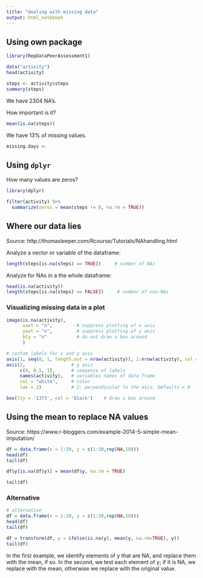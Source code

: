 ```yaml
---
title: "dealing with missing data"
output: html_notebook
---
```


## Using own package

```r
library(RepDataPeerAssessment1)

data("activity")
head(activity)
```


```r
steps <- activity$steps
summary(steps)
```

We have 2304 NA's.

How important is it?
```r
mean(is.na(steps))
```

We have 13% of missing values.

```r
missing.days <- 
```


## Using `dplyr`

How many values are zeros?
```r
library(dplyr)

filter(activity) %>%
  summarize(zeros = mean(steps != 0, na.rm = TRUE))
```

## Where our data lies
Source: http://thomasleeper.com/Rcourse/Tutorials/NAhandling.html

Analyze a vector or variable of the dataframe:
```r
length(steps[is.na(steps) == TRUE])     # number of NAs
```

Analyze for NAs in a the whole dataframe:
```r
head(is.na(activity))
length(steps[is.na(steps) == FALSE])     # number of non-NAs
```

### Visualizing missing data in a plot
```r
image(is.na(activity),
      xaxt = "n",         # suppress plotting of x axis
      yaxt = "n",         # suppress plotting of y axis
      bty = "n"           # do not draw a box around
      )

# custom labels for x and y axis
axis(1, seq(0, 1, length.out = nrow(activity)), 1:nrow(activity), col = "white")
axis(2,                 # y axis
     c(0, 0.5, 1),      # sequence of labels
     names(activity),   # variables names of data frame
     col = "white",     # color
     las = 2)           # 2: perpendicular to the axis. Defaults = 0

box(lty = '1373', col = 'black')    # draw a box around
```







## Using the mean to replace NA values
Source: https://www.r-bloggers.com/example-2014-5-simple-mean-imputation/

```r
df = data.frame(x = 1:20, y = c(1:10,rep(NA,10)))
head(df)
tail(df)
```

```r
df$y[is.na(df$y)] = mean(df$y, na.rm = TRUE)
```

```r
tail(df)
```

### Alternative
```r
# alternative
df = data.frame(x = 1:20, y = c(1:10,rep(NA,10)))
head(df)
tail(df)

df = transform(df, y = ifelse(is.na(y), mean(y, na.rm=TRUE), y))
tail(df)
```

In the first example, we identify elements of y that are NA, and replace them with the mean, if so. In the second, we test each element of y; if it is NA, we replace with the mean, otherwise we replace with the original value. 



